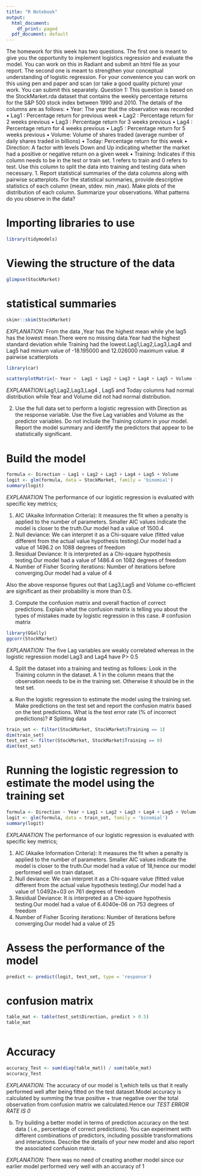 ---
title: "R Notebook"
output:
  html_document:
    df_print: paged
  pdf_document: default
---
 

The homework for this week has two questions. The first one is meant to give you the opportunity to implement logistics regression and evaluate the model. You can work on this in Radiant and submit an html file as your report. The second one is meant to strengthen your conceptual understanding of logistic regression. For your convenience you can work on this using pen and paper and scan (or take a good quality picture) your work. You can submit this separately.
*Question 1:* This question is based on the StockMarket.rda dataset that contains the weekly percentage returns for the S&P 500 stock index between 1990 and 2010. The details of the columns are as follows:
• Year: The year that the observation was recorded
• Lag1 : Percentage return for previous week
• Lag2 : Percentage return for 2 weeks previous
• Lag3 : Percentage return for 3 weeks previous
• Lag4 : Percentage return for 4 weeks previous
• Lag5 : Percentage return for 5 weeks previous
• Volume: Volume of shares traded (average number of daily shares traded in billions)
• Today: Percentage return for this week
• Direction: A factor with levels Down and Up indicating whether the market had a positive or negative
return on a given week
• Training: Indicates if this column needs to be in the test or train set. 1 refers to train and 0 refers to
test. Use this column to split the data into training and testing data when necessary.
1. Report statistical summaries of the data columns along with pairwise scatterplots. For the statistical
summaries, provide descriptive statistics of each column (mean, stdev. min ,max). Make plots of the distribution of each column. Summarize your observations. What patterns do you observe in the data?

# Importing libraries to use
```{r}
library(tidymodels)
```

# Viewing the structure of the data
```{r}
glimpse(StockMarket)
```
# statistical summaries
```{r}
skimr::skim(StockMarket)
```
*EXPLANATION:* From the data ,Year has the highest mean while yhe lag5 has the lowest mean.There were no missing data.Year had the highest standard deviation while Training had the lowest.Lag1,Lag2,Lag3,Lag4 and Lag5 had minium value of -18.195000  and 12.026000 maximum value.
# pairwise scatterplots
```{r}
library(car)

scatterplotMatrix(~ Year +  Lag1 + Lag2 + Lag3 + Lag4 + Lag5 + Volume + Today, data = StockMarket)
```
*EXPLANATION:*Lag1,Lag2,Lag3,Lag4 , Lag5 and Today columns  had normal distribution while Year and Volume did not had normal distribution.


2. Use the full data set to perform a logistic regression with Direction as the response variable. Use the five Lag variables and Volume as the predictor variables. Do not include the Training column in your model. Report the model summary and identify the predictors that appear to be statistically
significant.

#  Build the model
```{r}
formula <- Direction ~ Lag1 + Lag2 + Lag3 + Lag4 + Lag5 + Volume
logit <- glm(formula, data = StockMarket, family = 'binomial')
summary(logit)
```
*EXPLANATION*
The performance of our logistic regression is evaluated with specific key metrics;

1. AIC (Akaike Information Criteria): It measures the fit when a penalty is applied to the number of           parameters. Smaller AIC values indicate the model is closer to the truth.Our model had a value of 1500.4
2. Null deviance: We can interpret it as a Chi-square value (fitted value different from the actual value      hypothesis testing).Our model had a value of 1496.2  on 1088  degrees of freedom
3. Residual Deviance: It is interpreted as a Chi-square hypothesis testing.Our model had a value of 1486.4     on 1082  degrees of freedom
4. Number of Fisher Scoring iterations: Number of iterations before converging.Our model had a value of  4

Also the above response figures out that Lag3,Lag5 and Volume  co-efficient are significant as their probability is more than 0.5.


3. Compute the confusion matrix and overall fraction of correct predictions. Explain what the confusion matrix is telling you about the types of mistakes made by logistic regression in this case.
# confusion matrix
```{r}
library(GGally)
ggcorr(StockMarket)
```

*EXPLANATION:* The five Lag variables are weakly correlated whereas in the logistic regression model Lag3 and Lag4 have P> 0.5


4. Split the dataset into a training and testing as follows: Look in the Training column in the dataset. A 1 in the column means that the observation needs to be in the training set. Otherwise it should be in the test set.
(a) Run the logistic regression to estimate the model using the training set. Make predictions on the test set and report the confusion matrix based on the test predictions. What is the test error rate (% of incorrect predictions)?
# Splitting data 
```{r}
train_set <- filter(StockMarket, StockMarket$Training == 1)
dim(train_set)
test_set <- filter(StockMarket, StockMarket$Training == 0)
dim(test_set)
```

# Running the logistic regression to estimate the model using the training set


```{r}
formula <- Direction ~ Year + Lag1 + Lag2 + Lag3 + Lag4 + Lag5 + Volume + Today
logit <- glm(formula, data = train_set, family = 'binomial')
summary(logit)

```
*EXPLANATION*
The performance of our logistic regression is evaluated with specific key metrics;

1. AIC (Akaike Information Criteria): It measures the fit when a penalty is applied to the number of           parameters. Smaller AIC values indicate the model is closer to the truth.Our model had a value of 18,hence our model performed well on train dataset.
2. Null deviance: We can interpret it as a Chi-square value (fitted value different from the actual value      hypothesis testing).Our model had a value of 1.0492e+03  on 761  degrees of freedom
3. Residual Deviance: It is interpreted as a Chi-square hypothesis testing.Our model had a value of 6.4040e-06  on 753  degrees of freedom
4. Number of Fisher Scoring iterations: Number of iterations before converging.Our model had a value of 25


# Assess the performance of the model
```{r}
predict <- predict(logit, test_set, type = 'response')
```

# confusion matrix
```{r}
table_mat <- table(test_set$Direction, predict > 0.5)
table_mat
```

```{r}

```






# Accuracy
```{r}
accuracy_Test <- sum(diag(table_mat)) / sum(table_mat)
accuracy_Test
```
*EXPLANATION*: The accuracy of our model is 1,which tells us that it really performed well after being fitted on the test dataset.Model accuracy is calculated  by summing the true positive + true negative over the total observation from confusion matrix we calculated.Hence our *TEST ERROR RATE IS 0*



(b) Try building a better model in terms of prediction accuracy on the test data ( i.e., percentage of correct predictions). You can experiment with different combinations of predictors, including possible transformations and interactions. Describe the details of your new model and also report the associated confusion matrix.

*EXPLANATION*: There was no need of creating another model since our earlier model performed very well with an accuracy of 1



